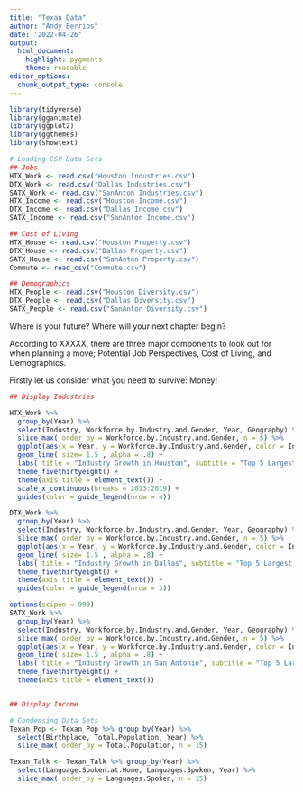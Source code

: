 ```yaml
---
title: "Texan Data"
author: "Andy Berrios"
date: '2022-04-26'
output:   
  html_document:
    highlight: pygments
    theme: readable
editor_options: 
  chunk_output_type: console
---
```


```r
library(tidyverse)
library(gganimate)
library(ggplot2)
library(ggthemes)
library(showtext)
```


```r
# Loading CSV Data Sets
## Jobs
HTX_Work <- read.csv("Houston Industries.csv")
DTX_Work <- read.csv("Dallas Industries.csv")
SATX_Work <- read.csv("SanAnton Industries.csv")
HTX_Income <- read.csv("Houston Income.csv")
DTX_Income <- read.csv("Dallas Income.csv")
SATX_Income <- read.csv("SanAnton Income.csv")

## Cost of Living
HTX_House <- read.csv("Houston Property.csv")
DTX_House <- read.csv("Dallas Property.csv")
SATX_House <- read.csv("SanAnton Property.csv")
Commute <- read_csv("Commute.csv")

## Demographics
HTX_People <- read.csv("Houston Diversity.csv")
DTX_People <- read.csv("Dallas Diversity.csv")
SATX_People <- read.csv("SanAnton Diversity.csv")
```

Where is your future? Where will your next chapter begin?

According to XXXXX, there are three major components to look out for when planning a move; Potential Job Perspectives, Cost of Living, and Demographics.


Firstly let us consider what you need to survive: Money!
```r
## Display Industries

HTX_Work %>% 
  group_by(Year) %>% 
  select(Industry, Workforce.by.Industry.and.Gender, Year, Geography) %>% 
  slice_max( order_by = Workforce.by.Industry.and.Gender, n = 5) %>% 
  ggplot(aes(x = Year, y = Workforce.by.Industry.and.Gender, color = Industry)) +
  geom_line( size= 1.5 , alpha = .8) +
  labs( title = "Industry Growth in Houston", subtitle = "Top 5 Largest Industries", x = "Year", y = "Workforce Number") +
  theme_fivethirtyeight() +
  theme(axis.title = element_text()) +
  scale_x_continuous(breaks = 2013:2019) +
  guides(color = guide_legend(nrow = 4))

DTX_Work %>% 
  group_by(Year) %>% 
  select(Industry, Workforce.by.Industry.and.Gender, Year, Geography) %>% 
  slice_max( order_by = Workforce.by.Industry.and.Gender, n = 5) %>% 
  ggplot(aes(x = Year, y = Workforce.by.Industry.and.Gender, color = Industry)) +
  geom_line( size= 1.5 , alpha = .8) +
  labs( title = "Industry Growth in Dallas", subtitle = "Top 5 Largest Industries", x = "Year", y = "Workforce Number") +
  theme_fivethirtyeight() +
  theme(axis.title = element_text()) +
  guides(color = guide_legend(nrow = 3))

options(scipen = 999)
SATX_Work %>% 
  group_by(Year) %>% 
  select(Industry, Workforce.by.Industry.and.Gender, Year, Geography) %>% 
  slice_max( order_by = Workforce.by.Industry.and.Gender, n = 5) %>% 
  ggplot(aes(x = Year, y = Workforce.by.Industry.and.Gender, color = Industry)) +
  geom_line( size= 1.5 , alpha = .8) +
  labs( title = "Industry Growth in San Antonio", subtitle = "Top 5 Largest Industries", x = "Year", y = "Workforce Number") +
  theme_fivethirtyeight() +
  theme(axis.title = element_text())


## Display Income
```










```r
# Condensing Data Sets
Texan_Pop <- Texan_Pop %>% group_by(Year) %>% 
  select(Birthplace, Total.Population, Year) %>% 
  slice_max( order_by = Total.Population, n = 15)

Texan_Talk <- Texan_Talk %>% group_by(Year) %>% 
  select(Language.Spoken.at.Home, Languages.Spoken, Year) %>%
  slice_max( order_by = Languages.Spoken, n = 15)


```











